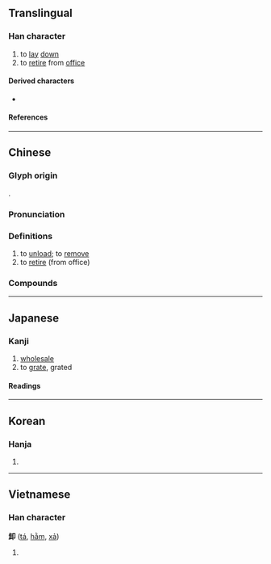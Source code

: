 {{also|缷}}
{{character info}}
==Translingual==

===Han character===
{{Han char|rn=26|rad=卩|as=6|asmj+=7|sn=8|snmj+=9|four=87120|canj=OMSL|ids=⿰𦈢卩}}  <!-- Note: For traditional Chinese stroke order, https://www.moedict.tw/卸 - For Korean stroke order, https://hanja.dict.naver.com/hanja?q=卸 - For Japanese stroke order - https://jisho.org/search/卸%20%23kanji -->

# to [[lay]] [[down]]
# to [[retire]] from [[office]]

====Derived characters====
* {{l|mul|[[啣]], [[𪩆]], [[御]], [[𨓴]], [[𦖐]], [[𧌋]], [[𨨶]]}}

====References====
{{Han ref|kx=0159.240|dkj=02861|dj=0365.060|hdz=10314.030|uh=5378}}

----

==Chinese==
{{zh-forms}}

===Glyph origin===
{{Han etym}}
{{Han compound|午|止|卪|ls=ic}}.

===Pronunciation===
{{zh-pron
|m=xiè
|c=se3
|h=pfs=sia
|md=
|mn=sià
|w=
|mc=y
|oc=y
|cat=
}}

===Definitions===
{{zh-hanzi}}

# to [[unload]]; to [[remove]]
# to [[retire]] (from office)

===Compounds===
{{zh-der|卸擔子|倒戈卸甲|卸甲|卸妝|卸責|傾卸機|丟盔卸甲|卸貨|卸肩|卸頂|卸包袱|卸磨殺驢|卸頭|卸任|交卸|卸臉|卸除|大卸八塊|傾卸卡車|卸下|拆卸|拋戈卸甲|推卸|脫卸|霸王卸甲|解衣卸甲|裝卸|卸甲店|卸甲坪}}

{{zh-cat|Intermediate}}

----

==Japanese==

===Kanji===
{{ja-kanji|grade=c|rs=卩06}}

# [[wholesale]]
# to [[grate]], grated

====Readings====
{{ja-readings
|goon=しゃ
|kanon=しゃ
|kun=おろし-, おろ-す
}}

----

==Korean==

===Hanja===
{{ko-hanja|hangeul=사|rv=sa|mr=sa}}

# {{rfdef|ko|sort=卩06}}

----

==Vietnamese==

===Han character===
'''卸''' ([[tá]], [[hằm]], [[xả]])

# {{rfdef|vi}}

{{cln|vi|Han tu}}